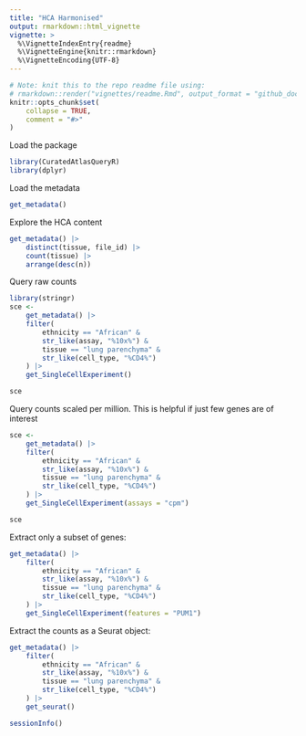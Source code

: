 ```yaml
---
title: "HCA Harmonised"
output: rmarkdown::html_vignette
vignette: >
  %\VignetteIndexEntry{readme}
  %\VignetteEngine{knitr::rmarkdown}
  %\VignetteEncoding{UTF-8}
---
```


```r
# Note: knit this to the repo readme file using:
# rmarkdown::render("vignettes/readme.Rmd", output_format = "github_document", output_dir = getwd())
knitr::opts_chunk$set(
    collapse = TRUE,
    comment = "#>"
)
```


Load the package

```r
library(CuratedAtlasQueryR)
library(dplyr)
```

Load the metadata

```r
get_metadata()
```

Explore the HCA content

```r
get_metadata() |>
    distinct(tissue, file_id) |>
    count(tissue) |>
    arrange(desc(n))
```

Query raw counts

```r
library(stringr)
sce <-
    get_metadata() |>
    filter(
        ethnicity == "African" &
        str_like(assay, "%10x%") &
        tissue == "lung parenchyma" &
        str_like(cell_type, "%CD4%")
    ) |>
    get_SingleCellExperiment()

sce
```

Query counts scaled per million. This is helpful if just few genes are of interest

```r
sce <-
    get_metadata() |>
    filter(
        ethnicity == "African" &
        str_like(assay, "%10x%") &
        tissue == "lung parenchyma" &
        str_like(cell_type, "%CD4%")
    ) |>
    get_SingleCellExperiment(assays = "cpm")

sce
```

Extract only a subset of genes:

```r
get_metadata() |>
    filter(
        ethnicity == "African" &
        str_like(assay, "%10x%") &
        tissue == "lung parenchyma" &
        str_like(cell_type, "%CD4%")
    ) |>
    get_SingleCellExperiment(features = "PUM1")
```

Extract the counts as a Seurat object:

```r
get_metadata() |>
    filter(
        ethnicity == "African" &
        str_like(assay, "%10x%") &
        tissue == "lung parenchyma" &
        str_like(cell_type, "%CD4%")
    ) |>
    get_seurat()
```
```r
sessionInfo()
```

